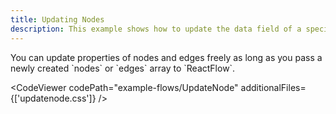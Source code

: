 ```yaml
---
title: Updating Nodes
description: This example shows how to update the data field of a specific node. You need to create a new data object and always pass the newly created nodes array to the ReactFlow component.
---
```



<ExampleLayout>
You can update properties of nodes and edges freely as long as you pass a newly created `nodes` or `edges` array to `ReactFlow`.

<CodeViewer
  codePath="example-flows/UpdateNode"
  additionalFiles={['updatenode.css']}
/>
</ExampleLayout>
